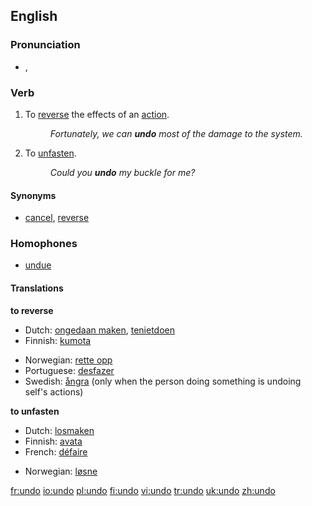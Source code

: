 ==English==

===Pronunciation===
* {{IPA|/ʌnˈduː/}}, {{SAMPA|/Vn"du:/}}

===Verb===
{{irregverb|'''to undo'''|'''[[undoes]]'''|'''[[undid]]'''|'''[[undone]]'''|'''[[undoing]]'''}}
# To [[reverse]] the effects of an [[action]].
#: ''Fortunately, we can '''undo''' most of the damage to the system.''
# To [[unfasten]].
#: ''Could you '''undo''' my buckle for me?''

====Synonyms====
*[[cancel]], [[reverse]]

===Homophones===
*[[undue]]

====Translations====
'''to reverse'''
{{top}}
*Dutch: [[ongedaan maken]], [[tenietdoen]]
*Finnish: [[kumota]]
{{mid}}
*Norwegian: [[rette opp]]
*Portuguese: [[desfazer]]
*Swedish: [[ångra]] (only when the person doing something is undoing self's actions)
{{bottom}}

'''to unfasten'''
{{top}}
*Dutch: [[losmaken]]
*Finnish: [[avata]]
*French: [[défaire]]
{{mid}}
*Norwegian: [[løsne]]
{{bottom}}

[[fr:undo]]
[[io:undo]]
[[pl:undo]]
[[fi:undo]]
[[vi:undo]]
[[tr:undo]]
[[uk:undo]]
[[zh:undo]]